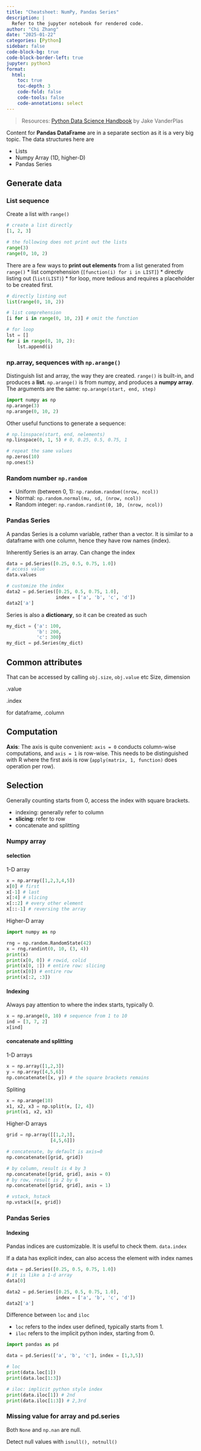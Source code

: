 ```yaml
---
title: "Cheatsheet: NumPy, Pandas Series"
description: |
  Refer to the jupyter notebook for rendered code.
author: "Chi Zhang"
date: "2025-01-22"
categories: [Python]
sidebar: false
code-block-bg: true
code-block-border-left: true
jupyter: python3
format: 
  html:
    toc: true
    toc-depth: 3
    code-fold: false
    code-tools: false
    code-annotations: select
---
```


> Resources: [Python Data Science Handbook](https://jakevdp.github.io/PythonDataScienceHandbook/) by Jake VanderPlas

::: {.callout-note}

Content for **Pandas DataFrame** are in a separate section as it is a very big topic. The data structures here are 

* Lists
* Numpy Array (1D, higher-D)
* Pandas Series

:::


## Generate data

### List sequence 

Create a list with `range()`

```python
# create a list directly
[1, 2, 3]

# the following does not print out the lists
range(3)
range(0, 10, 2)
```

There are a few ways to **print out elements** from a list generated from `range()`
  * list comprehension (`[function(i) for i in LIST]`)
  * directly listing out (`list(LIST)`)
  * for loop, more tedious and requires a placeholder to be created first.


```python
# directly listing out
list(range(0, 10, 2))

# list comprehension
[i for i in range(0, 10, 2)] # omit the function

# for loop
lst = []
for i in range(0, 10, 2):
    lst.append(i)
```


### np.array, sequences with `np.arange()`

Distinguish list and array, the way they are created. `range()` is built-in, and produces a **list**. `np.arange()` is from numpy, and produces a **numpy array**. The arguments are the same: `np.arange(start, end, step)`

```python
import numpy as np
np.arange(3)
np.arange(0, 10, 2)
```

Other useful functions to generate a sequence:

```python
# np.linspace(start, end, nelements)
np.linspace(0, 1, 5) # 0, 0.25, 0.5, 0.75, 1

# repeat the same values
np.zeros(10)
np.ones(5)
```


### Random number `np.random`

* Uniform (between 0, 1): `np.random.random((nrow, ncol))`
* Normal: `np.random.normal(mu, sd, (nrow, ncol))`
* Random integer: `np.random.randint(0, 10, (nrow, ncol))`


### Pandas Series

A pandas Series is a column variable, rather than a vector. It is similar to a dataframe with one column, hence they have row names (index).

Inherently Series is an array. Can change the index

```python
data = pd.Series([0.25, 0.5, 0.75, 1.0])
# access value
data.values

# customize the index
data2 = pd.Series([0.25, 0.5, 0.75, 1.0],
                  index = ['a', 'b', 'c', 'd'])
data2['a']
```

Series is also a **dictionary**, so it can be created as such

```python
my_dict = {'a': 100,
           'b': 200,
           'c': 300}
my_dict = pd.Series(my_dict)
```


## Common attributes

That can be accessed by calling `obj.size`, `obj.value` etc
Size, dimension

.value

.index

for dataframe, .column

## Computation 

**Axis**: The axis is quite convenient: `axis = 0` conducts column-wise computations, and `axis = 1` is row-wise. This needs to be distinguished with R where the first axis is row (`apply(matrix, 1, function)` does operation per row).




## Selection

Generally counting starts from 0, access the index with square brackets.

* indexing: generally refer to column
* **slicing**: refer to row
* concatenate and splitting






### Numpy array

#### selection

1-D array

```python
x = np.array([1,2,3,4,5])
x[0] # first
x[-1] # last
x[:4] # slicing
x[::2] # every other element
x[::-1] # reversing the array
```

Higher-D array

```python
import numpy as np

rng = np.random.RandomState(42)
x = rng.randint(0, 10, (3, 4))
print(x)
print(x[0, 0]) # rowid, colid
print(x[0, :]) # entire row: slicing
print(x[0]) # entire row
print(x[:2, :3])
```


#### Indexing

Always pay attention to where the index starts, typically 0.

```python
x = np.arange(0, 10) # sequence from 1 to 10
ind = [3, 7, 2]
x[ind]
```




#### concatenate and splitting

1-D arrays

```python
x = np.array([1,2,3])
y = np.array([4,5,6])
np.concatenate([x, y]) # the square brackets remains
```

Spliting 

```python
x = np.arange(10)
x1, x2, x3 = np.split(x, [2, 4])
print(x1, x2, x3)
```

Higher-D arrays

```python
grid = np.array([[1,2,3],
                [4,5,6]])

# concatenate, by default is axis=0         
np.concatenate([grid, grid])

# by column, result is 4 by 3
np.concatenate([grid, grid], axis = 0)
# by row, result is 2 by 6
np.concatenate([grid, grid], axis = 1)

# vstack, hstack
np.vstack([x, grid])
```


### Pandas Series

#### Indexing

Pandas indices are customizable. It is useful to check them. `data.index`

If a data has explicit index, can also access the element with index names

```python
data = pd.Series([0.25, 0.5, 0.75, 1.0])
# it is like a 1-d array
data[0]

data2 = pd.Series([0.25, 0.5, 0.75, 1.0],
                  index = ['a', 'b', 'c', 'd'])
data2['a']
```

Difference between `loc` and `iloc`

* `loc` refers to the index user defined, typically starts from 1.
* `iloc` refers to the implicit python index, starting from 0.

```python
import pandas as pd

data = pd.Series(['a', 'b', 'c'], index = [1,3,5])

# loc
print(data.loc[1])
print(data.loc[1:3])

# iloc: implicit python style index
print(data.iloc[1]) # 2nd
print(data.iloc[1:3]) # 2,3rd
```


### Missing value for array and pd.series

Both `None` and `np.nan` are null.
 
Detect null values with `isnull(), notnull()`












